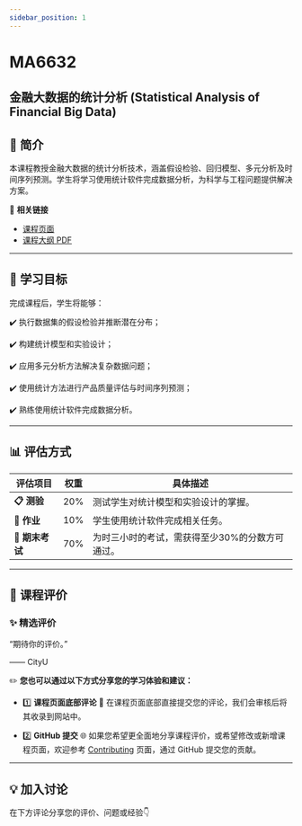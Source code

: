 ```yaml
---
sidebar_position: 1
---
```


# MA6632
## 金融大数据的统计分析 (Statistical Analysis of Financial Big Data)

## **📘 简介**
本课程教授金融大数据的统计分析技术，涵盖假设检验、回归模型、多元分析及时间序列预测。学生将学习使用统计软件完成数据分析，为科学与工程问题提供解决方案。

🔗 **相关链接**
- [课程页面](https://www.cityu.edu.hk/catalogue/pg/202425/course/MA6632.htm)
- [课程大纲 PDF](https://www.cityu.edu.hk/catalogue/pg/202425/course/MA6632.pdf)

---

## **🎯 学习目标**

完成课程后，学生将能够：

✔️ 执行数据集的假设检验并推断潜在分布；

✔️ 构建统计模型和实验设计；

✔️ 应用多元分析方法解决复杂数据问题；

✔️ 使用统计方法进行产品质量评估与时间序列预测；

✔️ 熟练使用统计软件完成数据分析。

---

## **📊 评估方式**

| **评估项目**            | **权重** | **具体描述**                                                                                       |
|------------------------|---------|---------------------------------------------------------------------------------------------------|
| **📋 测验**             | 20%      | 测试学生对统计模型和实验设计的掌握。                                                                  |
| **📂 作业**             | 10%      | 学生使用统计软件完成相关任务。                                                                        |
| **📝 期末考试**         | 70%      | 为时三小时的考试，需获得至少30%的分数方可通过。                                                        |

---

## **💬 课程评价**

### ✨ **精选评价**
<div className={commentStyles.commentBox}>
    <p className={commentStyles.commentText}>
        “期待你的评价。”
    </p>
    <p className={commentStyles.commentAuthor}>—— CityU</p>
</div>

✏️ **您也可以通过以下方式分享您的学习体验和建议：**

- 1️⃣ **课程页面底部评论**
💬 在课程页面底部直接提交您的评论，我们会审核后将其收录到网站中。

- 2️⃣ **GitHub 提交**
🌐 如果您希望更全面地分享课程评价，或希望修改或新增课程页面，欢迎参考 [Contributing](/contributing) 页面，通过 GitHub 提交您的贡献。

---

## **💡 加入讨论**

在下方评论分享您的评价、问题或经验👇
<Utterances />